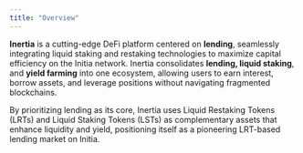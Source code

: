 ```yaml
---
title: "Overview"
---
```


**Inertia** is a cutting-edge DeFi platform centered on **lending**, seamlessly integrating liquid staking and restaking technologies to maximize capital efficiency on the Initia network. Inertia consolidates **lending, liquid staking**, and **yield farming** into one ecosystem, allowing users to earn interest, borrow assets, and leverage positions without navigating fragmented blockchains​.

By prioritizing lending as its core, Inertia uses Liquid Restaking Tokens (LRTs) and Liquid Staking Tokens (LSTs) as complementary assets that enhance liquidity and yield, positioning itself as a pioneering LRT-based lending market on Initia.